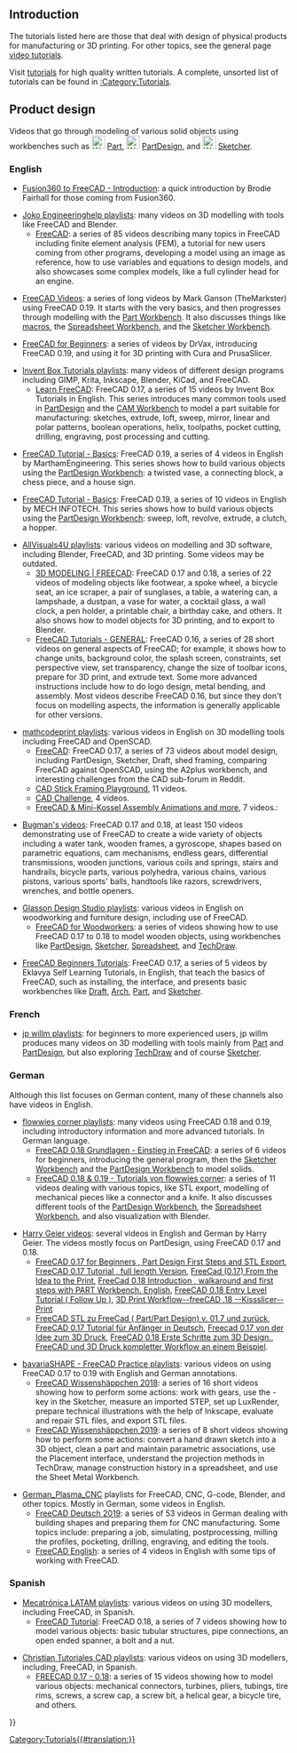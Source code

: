 <languages/>

{{VeryImportantMessage|Please pay attention to the version of FreeCAD used in the tutorial. If a tutorial uses an older version of the program, the general modelling process may still work but some tools may have changed in newer releases. Do not add videos made with version 0.16 or older, as these releases are considered obsolete.}}

== Introduction ==

The tutorials listed here are those that deal with design of physical products for manufacturing or 3D printing. For other topics, see the general page [[video_tutorials|video tutorials]].

Visit [[tutorials|tutorials]] for high quality written tutorials. A complete, unsorted list of tutorials can be found in [[:Category:Tutorials]].

== Product design ==

Videos that go through modeling of various solid objects using workbenches such as [[Image:Workbench_Part.svg|24px]] [[Part Workbench|Part]], [[Image:Workbench_PartDesign.svg|24px]] [[PartDesign Workbench|PartDesign]], and [[Image:Workbench_Sketcher.svg|24px]] [[Sketcher Workbench|Sketcher]].

=== English ===

* [https://www.youtube.com/watch?v=_GxJkB23ZHM Fusion360 to FreeCAD - Introduction]: a quick introduction by Brodie Fairhall for those coming from Fusion360.

* [https://www.youtube.com/channel/UC-CubOaooNwC-3RBKUoAOQQ/playlists Joko Engineeringhelp playlists]: many videos on 3D modelling with tools like FreeCAD and Blender.
** [https://www.youtube.com/playlist?list=PL7eiW2bt21YU6QEbly78kUgQCNEiDUwSH FreeCAD]: a series of 85 videos describing many topics in FreeCAD including finite element analysis (FEM), a tutorial for new users coming from other programs, developing a model using an image as reference, how to use variables and equations to design models, and also showcases some complex models, like a full cylinder head for an engine.

* [https://www.youtube.com/watch?v=YOXOlqw1Pvg&list=PLH_3jUdtTUKU9kajyWPz2C848TYSI7GET FreeCAD Videos]: a series of long videos by Mark Ganson (TheMarkster) using FreeCAD 0.19. It starts with the very basics, and then progresses through modelling with the [[Part_Workbench|Part Workbench]]. It also discusses things like [[macros|macros]], the [[Spreadsheet_Workbench|Spreadsheet Workbench]], and the [[Sketcher_Workbench|Sketcher Workbench]].

* [https://www.youtube.com/playlist?list=PLxa9m2nC6N924jFUOYRECQUMm9xl4_jUI FreeCAD for Beginners]: a series of videos by DrVax, introducing FreeCAD 0.19, and using it for 3D printing with Cura and PrusaSlicer.

* [https://www.youtube.com/channel/UCRQCzMftIUElX03kHjV4rmQ/playlists Invent Box Tutorials playlists]: many videos of different design programs including GIMP, Krita, Inkscape, Blender, KiCad, and FreeCAD.
** [https://www.youtube.com/watch?v=CG_czsNdUfs&list=PL2935W76vRNFvUGefQr3q9P9eezJZyj-u Learn FreeCAD]: FreeCAD 0.17, a series of 15 videos by Invent Box Tutorials in English. This series introduces many common tools used in [[PartDesign_Workbench|PartDesign]] and the [[CAM_Workbench|CAM Workbench]] to model a part suitable for manufacturing: sketches, extrude, loft, sweep, mirror, linear and polar patterns, boolean operations, helix, toolpaths, pocket cutting, drilling, engraving, post processing and cutting.

* [https://www.youtube.com/watch?v=8V4zmIoYuOA&list=PL4mEeIFbIt5e_gfW3sxbDwHBkORFrJvPe FreeCAD Tutorial - Basics]: FreeCAD 0.19, a series of 4 videos in English by MarthamEngineering. This series shows how to build various objects using the [[PartDesign_Workbench|PartDesign Workbench]]: a twisted vase, a connecting block, a chess piece, and a house sign.

* [https://www.youtube.com/channel/UCwCv3eUU5qWywmunb9voJPA/videos FreeCAD Tutorial - Basics]: FreeCAD 0.19, a series of 10 videos in English by MECH INFOTECH. This series shows how to build various objects using the [[PartDesign_Workbench|PartDesign Workbench]]: sweep, loft, revolve, extrude, a clutch, a hopper.

* [https://www.youtube.com/channel/UCZ3nn99kwDQSmmHu9ohYoKQ/playlists AllVisuals4U playlists]: various videos on modelling and 3D software, including Blender, FreeCAD, and 3D printing. Some videos may be outdated.
** [https://www.youtube.com/watch?v=4DjCLZNg60U&list=PLKu--JcOZKTPE13UyWyrS8Hp5-kgnTifN 3D MODELING | FREECAD]: FreeCAD 0.17 and 0.18, a series of 22 videos of modeling objects like footwear, a spoke wheel, a bicycle seat, an ice scraper, a pair of sunglases, a table, a watering can, a lampshade, a dustpan, a vase for water, a cocktail glass, a wall clock, a pen holder, a printable chair, a birthday cake, and others. It also shows how to model objects for 3D printing, and to export to Blender.
** [https://www.youtube.com/watch?v=WdBQPXeAeMc&list=PLKu--JcOZKTPZjy761ELQ7ba45yZmxOpj FreeCAD Tutorials - GENERAL]: FreeCAD 0.16, a series of 28 short videos on general aspects of FreeCAD; for example, it shows how to change units, background color, the splash screen, constraints, set perspective view, set transparency, change the size of toolbar icons, prepare for 3D print, and extrude text. Some more advanced instructions include how to do logo design, metal bending, and assembly. Most videos describe FreeCAD 0.16, but since they don't focus on modelling aspects, the information is generally applicable for other versions.

* [https://www.youtube.com/channel/UCnxMaGMCrWAQgwF61ISRpGw/playlists mathcodeprint playlists]: various videos in English on 3D modelling tools including FreeCAD and OpenSCAD.
** [https://www.youtube.com/watch?v=jlmd5_lnwXM&list=PLkRx3bM9e3yCPkg9NQmW1eM-ynKcjoGhh FreeCAD]: FreeCAD 0.17, a series of 73 videos about model design, including PartDesign, Sketcher, Draft, shed framing, comparing FreeCAD against OpenSCAD, using the A2plus workbench, and interesting challenges from the CAD sub-forum in Reddit.
** [https://www.youtube.com/watch?v=EY43T0bpYVQ&list=PLkRx3bM9e3yDefdoU5mRU8QrtSSoKFDP- CAD Stick Framing Playground], 11 videos.
** [https://www.youtube.com/watch?v=r1x5kku10-k&list=PLkRx3bM9e3yCgQwVvDBkevZe-72zs702l CAD Challenge], 4 videos.
** [https://www.youtube.com/watch?v=OQCjM_uwAzM&list=PLkRx3bM9e3yAMECNK708fEuWgzTU5H-CX FreeCAD & Mini-Kossel Assembly Animations and more], 7 videos.:

* [https://www.youtube.com/user/fiestasbc/videos Bugman's videos]: FreeCAD 0.17 and 0.18, at least 150 videos demonstrating use of FreeCAD to create a wide variety of objects including a water tank, wooden frames, a gyroscope, shapes based on parametric equations, cam mechanisms, endless gears, differential transmissions, wooden junctions, various coils and springs, stairs and handrails, bicycle parts, various polyhedra, various chains, various pistons, various sports' balls, handtools like razors, screwdrivers, wrenches, and bottle openers.

* [https://www.youtube.com/channel/UC-Nio4u1JhP7eUFeBtz7XFw/playlists Glasson Design Studio playlists]: various videos in English on woodworking and furniture design, including use of FreeCAD.
** [https://www.youtube.com/playlist?list=PLNKr-ocZWgQ66AX5y3uY71SCTClpUpGrt FreeCAD for Woodworkers]: a series of videos showing how to use FreeCAD 0.17 to 0.18 to model wooden objects, using workbenches like [[PartDesign_Workbench|PartDesign]], [[Sketcher_Workbench|Sketcher]], [[Spreadsheet_Workbench|Spreadsheet]], and [[TechDraw_Workbench|TechDraw]].

* [https://www.youtube.com/watch?v=VEk4RuNIlRY&list=PL1Fv0Kg44dc0WbIB_OoFnEqzanDI7nRQi FreeCAD Beginners Tutorials]: FreeCAD 0.17, a series of 5 videos by Eklavya Self Learning Tutorials, in English, that teach the basics of FreeCAD, such as installing, the interface, and presents basic workbenches like [[Draft_Workbench|Draft]], [[Arch_Workbench|Arch]], [[Part_Workbench|Part]], and [[Sketcher_Workbench|Sketcher]].

=== French ===

* [https://www.youtube.com/channel/UCJwHW5GwrK1fq16cxUoBOUw/videos jp willm playlists]: for beginners to more experienced users, jp willm produces many videos on 3D modelling with tools mainly from [[Part_Workbench|Part]] and [[PartDesign_Workbench|PartDesign]], but also exploring [[TechDraw_Workbench|TechDraw]] and of course [[Sketcher_Workbench|Sketcher]].

=== German ===

Although this list focuses on German content, many of these channels also have videos in English.

* [https://www.youtube.com/user/stolz3d/playlists flowwies corner playlists]: many videos using FreeCAD 0.18 and 0.19, including introductory information and more advanced tutorials. In German language.
** [https://www.youtube.com/watch?v=rTvgCcOXfuw&list=PLw48L7HmCgMLg-hU-4Ro3tQOJ0k7yH56T FreeCAD 0.18 Grundlagen - Einstieg in FreeCAD]: a series of 6 videos for beginners, introducing the general program, then the [[Sketcher_Workbench|Sketcher Workbench]] and the [[PartDesign_Workbench|PartDesign Workbench]] to model solids.
** [https://www.youtube.com/watch?v=4QJTaCplAK0&list=PLw48L7HmCgMKg5za09Ncxg0in5G4nNkPs FreeCAD 0.18 & 0.19 - Tutorials von flowwies corner]: a series of 11 videos dealing with various topics, like STL export, modelling of mechanical pieces like a connector and a knife. It also discusses different tools of the [[PartDesign_Workbench|PartDesign Workbench]], the [[Spreadsheet_Workbench|Spreadsheet Workbench]], and also visualization with Blender.

* [https://www.youtube.com/channel/UCoe3BcVuLC9I2_yFud5vp8Q/videos Harry Geier videos]: several videos in English and German by Harry Geier. The videos mostly focus on PartDesign, using FreeCAD 0.17 and 0.18.
** [https://www.youtube.com/watch?v=bs3eEF2rGX8 FreeCAD 0.17 for Beginners , Part Design First Steps and STL Export], [https://www.youtube.com/watch?v=geIrH1cOCzc FreeCAD 0.17 Tutorial , full length Version], [https://www.youtube.com/watch?v=Zkh7WFnS5nw FreeCad (0.17) From the Idea to the Print], [https://www.youtube.com/watch?v=mavbz1Zpkws FreeCad 0.18 Introduction , walkaround and first steps with PART Workbench. English], [https://www.youtube.com/watch?v=C1JG6l1uIJw FreeCAD 0.18 Entry Level Tutorial ( Follow Up )], [https://www.youtube.com/watch?v=2YgzCVBBCzc 3D Print Workflow--freeCAD .18 --Kissslicer--Print]
** [https://www.youtube.com/watch?v=B_YLcGNVWHg FreeCAD STL zu FreeCad ( Part/Part Design) v. 01.7 und zurück], [https://www.youtube.com/channel/UCoe3BcVuLC9I2_yFud5vp8Q/videos FreeCAD 0.17 Tutorial für Anfänger in Deutsch], [https://www.youtube.com/watch?v=srOvzOKXYbQ Freecad 0.17 von der Idee zum 3D Druck], [https://www.youtube.com/watch?v=QiWI3JZW5gU FreeCAD 0.18 Erste Schritte zum 3D Design.], [https://www.youtube.com/watch?v=j_iJanE2c1s FreeCAD und 3D Druck kompletter Workflow an einem Beispiel].

* [https://www.youtube.com/channel/UCUO0Kd8_XgZk3GE-IiqnCmQ/playlists bavariaSHAPE - FreeCAD Practice playlists]: various videos on using FreeCAD 0.17 to 0.19 with English and German annotations.
** [https://www.youtube.com/watch?v=nYStPcmINR4&list=PLsygOHSYV43UrQAWmEWJBY8GwX5t74ufz FreeCAD Wissenshäppchen 2018]: a series of 16 short videos showing how to perform some actions: work with gears, use the {{KEY|M}}-key in the Sketcher, measure an imported STEP, set up LuxRender, prepare technical illustrations with the help of Inkscape, evaluate and repair STL files, and export STL files.
** [https://www.youtube.com/watch?v=sMsXfQ9hQEI&list=PLsygOHSYV43WzeqFkB1X4chHPFIq_LId5 FreeCAD Wissenshäppchen 2019]: a series of 8 short videos showing how to perform some actions: convert a hand drawn sketch into a 3D object, clean a part and maintain parametric associations, use the Placement interface, understand the projection methods in TechDraw, manage construction history in a spreadsheet, and use the Sheet Metal Workbench.

* [https://www.youtube.com/channel/UCGuJsIoXW-exBAwdn38dXow/playlists German_Plasma_CNC] playlists for FreeCAD, CNC, G-code, Blender, and other topics. Mostly in German, some videos in English.
** [https://www.youtube.com/watch?v=JOtCL11UAUI&list=PLugsaCAoG3EmYbYuLSU8cz80gBXDeJ6QL FreeCAD Deutsch 2019]: a series of 53 videos in German dealing with building shapes and preparing them for CNC manufacturing. Some topics include: preparing a job, simulating, postprocessing, milling the profiles, pocketing, drilling, engraving, and editing the tools.
** [https://www.youtube.com/watch?v=CPjvnY8hOwY&list=PLugsaCAoG3EnW3SwdM6a-aml_WT1eS6s6 FreeCAD English]: a series of 4 videos in English with some tips of working with FreeCAD.

=== Spanish ===

* [https://www.youtube.com/channel/UCZOXUOIsWt3YAigw6viuvJQ/playlists Mecatrónica LATAM playlists]: various videos on using 3D modellers, including FreeCAD, in Spanish.
** [https://www.youtube.com/watch?v=r5LBKEA0mks&list=PLsfgGA_lzHGdHSecmkDHI7i8gJFWKwiU4 FreeCAD Tutorial]: FreeCAD 0.18, a series of 7 videos showing how to model various objects: basic tubular structures, pipe connections, an open ended spanner, a bolt and a nut.

* [https://www.youtube.com/user/TheMeeone/playlists Christian Tutoriales CAD playlists]: various videos on using 3D modellers, including, FreeCAD, in Spanish.
** [https://www.youtube.com/watch?v=cBA7EJyrLkQ&list=PLfv54N1Sqk4zFGrn6mVU5kTSpfyfN2GyW FREECAD 0.17 - 0.18]: a series of 15 videos showing how to model various objects: mechanical connectors, turbines, pliers, tubings, tire rims, screws, a screw cap, a screw bit, a helical gear, a bicycle tire, and others.


[[Category:Tutorials{{#translation:}}]]
{{Userdocnavi{{#translation:}}}}